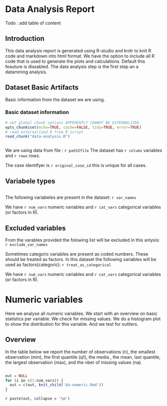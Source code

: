 Data Analysis Report
========================================================

Todo : add table of content

Introduction
------------------------
This data analysis report is generated using R-studio and knitr to knit R code and markdown into html format. We have the option to include all R code that is used to generate the plots and calculations. Default this feauture is dissabled.
The data analysis step is the first step an a datamining analysis.

Dataset Basic Artifacts 
------------------------------------
Basic information from the dataset we are using.

### Basic dataset information

```r
# set global chunk options APPERENTLY CANNOT BE EXTERNALIZED
opts_chunk$set(echo=TRUE, cache=FALSE, tidy=TRUE, error=TRUE)
# read externalized R from R script
read_chunk("data-analysis.R")
```


```r

```
We are using data from file : `r path2file`
The dataset has `r colums` variables and `r rows` rows.  

The case identifyer is *`r original_case_id`* this is unique for all cases.

Variabele types
-----------------------------
```r

```
The following variabeles are present in the dataset:
`r var_names` 

We have `r num_vars` numeric variables and `r cat_vars` categorical variables (or factors in R).


Excluded variables
------------------------------
From the varables provided the folowing list will be excluded in this anlysis: `r exclude_var_names`

Sometimes categoric variables are present as coded numbers. These should be treated as factors.
In this dataset the following variables will be used as factors(categoric): `r treat_as_categorical`

We have `r num_vars` numeric variables and `r cat_vars` categorical variables (or factors in R).

Numeric variables
=============================
Here we analyse all numeric variables. We start with an overview on basic statistics per variable. We check for missing values. We do a histogram plot to show the distribution for this variable. And we test for outliers.


Overview
-----------------------------
In the table below we report the number of observations (n), the smallest observation (min),  the first quantile (q1), the media ,  the mean, last quantile, the largest observation (max), and the nber of missing values (na).

```r

```

```r
out = NULL
for (i in c(1:num_vars)) {
  out = c(out, knit_child('da-numeric.Rmd'))
}
```

`r paste(out, collapse = '\n')`


